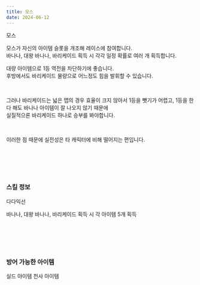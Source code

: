 ```yaml
---
title: 모스
date: 2024-06-12
---
```


<Sprite className="character" backgroundPosition="-1644px -35px">모스</Sprite>

<Bq>모스가 자신의 아이템 슬롯을 개조해 레이스에 참여합니다. <br/>
바나나, 대왕 바나나, 바리케이드 획득 시 각각 일정 확률로 여러 개 획득합니다.</Bq>

대량 아이템으로 1등 역전을 차단하기에 좋습니다. <br/>
후방에서도 바리케이드 물량으로 어느정도 힘을 발휘할 수 있습니다. 

<br/>

그러나 바리케이드는 넓은 맵의 경우 효율이 크지 않아서 1등을 뺏기가 어렵고, 1등을 한다 해도 바나나 아이템이 잘 나오지 않기 때문에 <br/>
실질적으론 바리케이드 하나로 승부를 봐야합니다.

<br/>

이러한 점 때문에 실전성은 타 캐릭터에 비해 떨어지는 편입니다.

<br/><br/><br/><br/>

### 스킬 정보

<Sprite className="skill" backgroundPosition="-10px -190px">다다익선</Sprite>

<Info diffText="초보자 추천" titleText="다다익선" tagText="액티브"/>

<Bq>바나나, 대왕 바나나, 바리케이드 획득 시 각 아이템 5개 획득</Bq>

<TagList title="발동 확률">
    <Tag name="일반" text1="78%"/>
    <Tag name="고급" text1="80%"/>
    <Tag name="희귀" text1="82%"/>
    <Tag name="영웅" text1="84%"/>
    <Tag name="전설" text1="86%"/>
</TagList>

<br/><br/><br/><br/>

### 방어 가능한 아이템

<Division className="mdFlex mdCg">
    <Sprite className="item" backgroundPosition="-244px -165px">실드 아이템</Sprite>
    <Sprite className="item" backgroundPosition="-87px -13px">천사 아이템</Sprite>
</Division>